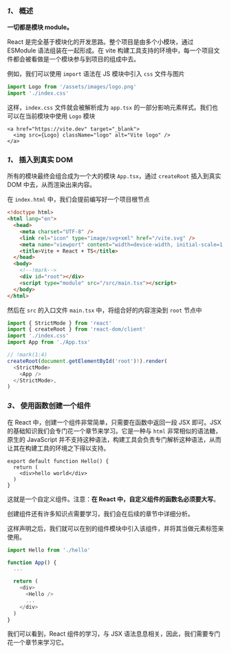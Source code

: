 ### *1、* 概述

**一切都是模块 module。**

React 是完全基于模块化的开发思路。整个项目是由多个小模块，通过 ESModule 语法组装在一起形成。在 vite 构建工具支持的环境中，每一个项目文件都会被看做是一个模块参与到项目的组成中去。

例如，我们可以使用 `import` 语法在 JS 模块中引入 `css` 文件与图片

```ts app.tsx
import Logo from '/assets/images/logo.png'
import './index.css'
```

这样，`index.css` 文件就会被解析成为 `app.tsx` 的一部分影响元素样式。我们也可以在当前模块中使用 `Logo` 模块

```tsx app.tsx
<a href="https://vite.dev" target="_blank">
  <img src={Logo} className="logo" alt="Vite logo" />
</a>
```

### *1、* 插入到真实 DOM

所有的模块最终会组合成为一个大的模块 `App.tsx`，通过 `createRoot` 插入到真实 DOM 中去，从而渲染出来内容。

在 `index.html` 中，我们会提前编写好一个项目根节点

```html index.html
<!doctype html>
<html lang="en">
  <head>
    <meta charset="UTF-8" />
    <link rel="icon" type="image/svg+xml" href="/vite.svg" />
    <meta name="viewport" content="width=device-width, initial-scale=1.0" />
    <title>Vite + React + TS</title>
  </head>
  <body>
    <!--!mark-->
    <div id="root"></div>
    <script type="module" src="/src/main.tsx"></script>
  </body>
</html>
```

然后在 `src` 的入口文件 `main.tsx` 中，将组合好的内容渲染到 `root` 节点中

```ts
import { StrictMode } from 'react'
import { createRoot } from 'react-dom/client'
import './index.css'
import App from './App.tsx'

// !mark(1:4)
createRoot(document.getElementById('root')!).render(
  <StrictMode>
    <App />
  </StrictMode>,
)
```

### *3、* 使用函数创建一个组件

在 React 中，创建一个组件非常简单，只需要在函数中返回一段 JSX 即可。JSX 的基础知识我们会专门花一个章节来学习。它是一种与 `html` 非常相似的语法糖，原生的 JavaScript 并不支持这种语法，构建工具会负责专门解析这种语法，从而让其在构建工具的环境之下得以支持。

```tsx hello.tsx
export default function Hello() {
  return (
    <div>hello world</div>
  )
}
```

这就是一个自定义组件。注意：**在 React 中，自定义组件的函数名必须要大写**。

创建组件还有许多知识点需要学习，我们会在后续的章节中详细分析。

这样声明之后，我们就可以在别的组件模块中引入该组件，并将其当做元素标签来使用。

```ts app.tsx
import Hello from './hello'

function App() {
  ...

  return (
    <div>
      <Hello />
      ...
    </div>
  )
}
```

我们可以看到，React 组件的学习，与 JSX 语法息息相关，因此，我们需要专门花一个章节来学习它。